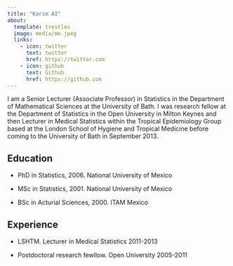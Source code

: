 ```yaml
---
title: "Karim AI"
about:
  template: trestles
  image: media/me.jpeg
  links:
    - icon: twitter
      text: twitter
      href: https://twitter.com
    - icon: github
      text: Github
      href: https://github.com
---
```


I am a Senior Lecturer (Associate Professor) in Statistics in the Department of Mathematical Sciences at the University of Bath. I was research fellow at the Department of Statistics in the Open University in Milton Keynes and then Lecturer in Medical Statistics within the Tropical Epidemiology Group based at the London School of Hygiene and Tropical Medicine before coming to the University of Bath in September 2013.

## Education


* PhD in Statistics, 2006. National University of Mexico

* MSc in Statistics, 2001. National University of Mexico

* BSc in Acturial Sciences, 2000. ITAM Mexico

## Experience

* LSHTM. Lecturer in Medical Statistics 2011-2013

* Postdoctoral research fewllow. Open University 2005-2011

